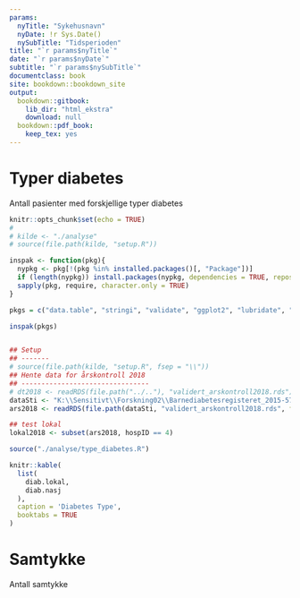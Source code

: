 ---
params:
  nyTitle: "Sykehusnavn"
  nyDate: !r Sys.Date()
  nySubTitle: "Tidsperioden"
title: "`r params$nyTitle`"
date: "`r params$nyDate`"
subtitle: "`r params$nySubTitle`"
documentclass: book
site: bookdown::bookdown_site
output:
  bookdown::gitbook:
    lib_dir: "html_ekstra"
    download: null
  bookdown::pdf_book:
    keep_tex: yes
---

# Typer diabetes

Antall pasienter med forskjellige typer diabetes

```{r setup, include=FALSE}
knitr::opts_chunk$set(echo = TRUE)
# 
# kilde <- "./analyse"
# source(file.path(kilde, "setup.R"))
```

```{r test, eval=F, include=F }

inspak <- function(pkg){
  nypkg <- pkg[!(pkg %in% installed.packages()[, "Package"])]
  if (length(nypkg)) install.packages(nypkg, dependencies = TRUE, repos = "http://cran.rstudio.com")
  sapply(pkg, require, character.only = TRUE)
}

pkgs = c("data.table", "stringi", "validate", "ggplot2", "lubridate", "readxl", "sqldf", "huxtable")

inspak(pkgs)


## Setup
## -------
# source(file.path(kilde, "setup.R", fsep = "\\"))
## Hente data for årskontroll 2018
## --------------------------------
# dt2018 <- readRDS(file.path("../.."), "validert_arskontroll2018.rds")
dataSti <- "K:\\Sensitivt\\Forskning02\\Barnediabetesregisteret_2015-5739\\Barnediabetes og kvalitet\\Datafiler\\2018"
ars2018 <- readRDS(file.path(dataSti, "validert_arskontroll2018.rds", fsep = "\\"))

## test lokal
lokal2018 <- subset(ars2018, hospID == 4)

```



```{r diabetes, eval=T, echo=FALSE}


source("./analyse/type_diabetes.R")

knitr::kable(
  list(
    diab.lokal,
    diab.nasj
  ),
  caption = 'Diabetes Type',
  booktabs = TRUE
) 

```


# Samtykke

Antall samtykke

```{r data1}

```

